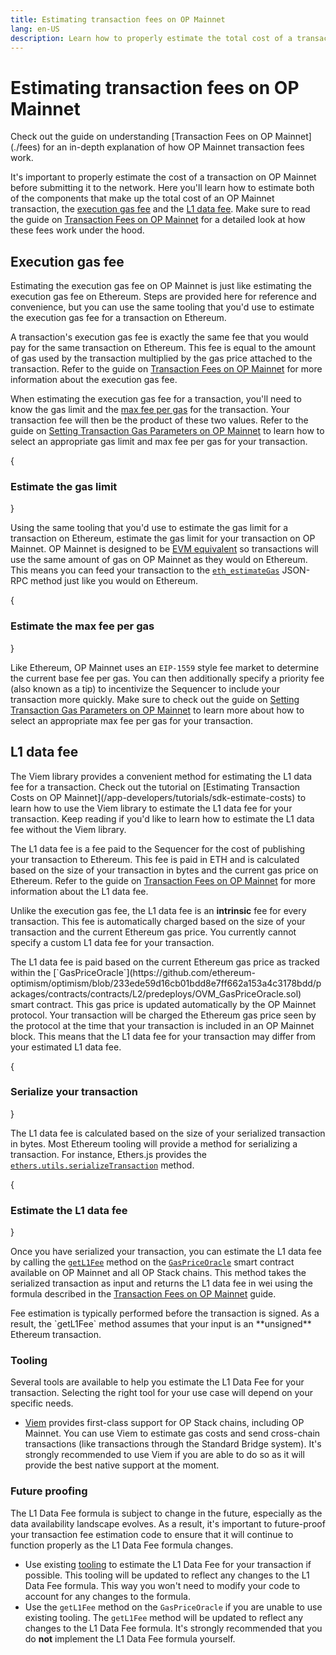 ```yaml
---
title: Estimating transaction fees on OP Mainnet
lang: en-US
description: Learn how to properly estimate the total cost of a transaction on OP Mainnet.
---
```



# Estimating transaction fees on OP Mainnet

<Callout>
Check out the guide on understanding [Transaction Fees on OP Mainnet](./fees) for an in-depth explanation of how OP Mainnet transaction fees work.
</Callout>

It's important to properly estimate the cost of a transaction on OP Mainnet before submitting it to the network.
Here you'll learn how to estimate both of the components that make up the total cost of an OP Mainnet transaction, the [execution gas fee](./fees#execution-gas-fee) and the [L1 data fee](./fees#l1-data-fee).
Make sure to read the guide on [Transaction Fees on OP Mainnet](./fees) for a detailed look at how these fees work under the hood.

## Execution gas fee

<Callout type="info">
Estimating the execution gas fee on OP Mainnet is just like estimating the execution gas fee on Ethereum.
Steps are provided here for reference and convenience, but you can use the same tooling that you'd use to estimate the execution gas fee for a transaction on Ethereum.
</Callout>

A transaction's execution gas fee is exactly the same fee that you would pay for the same transaction on Ethereum.
This fee is equal to the amount of gas used by the transaction multiplied by the gas price attached to the transaction.
Refer to the guide on [Transaction Fees on OP Mainnet](./fees#execution-gas-fee) for more information about the execution gas fee.

When estimating the execution gas fee for a transaction, you'll need to know the gas limit and the [max fee per gas](https://ethereum.org/en/developers/docs/gas/#maxfee) for the transaction.
Your transaction fee will then be the product of these two values.
Refer to the guide on [Setting Transaction Gas Parameters on OP Mainnet](./parameters) to learn how to select an appropriate gas limit and max fee per gas for your transaction.

<Steps>

{<h3>Estimate the gas limit</h3>}

Using the same tooling that you'd use to estimate the gas limit for a transaction on Ethereum, estimate the gas limit for your transaction on OP Mainnet.
OP Mainnet is designed to be [EVM equivalent](https://web.archive.org/web/20231127160757/https://medium.com/ethereum-optimism/introducing-evm-equivalence-5c2021deb306) so transactions will use the same amount of gas on OP Mainnet as they would on Ethereum.
This means you can feed your transaction to the [`eth_estimateGas`](https://ethereum.org/en/developers/docs/apis/json-rpc/#eth_estimategas) JSON-RPC method just like you would on Ethereum.

{<h3>Estimate the max fee per gas</h3>}

Like Ethereum, OP Mainnet uses an `EIP-1559` style fee market to determine the current base fee per gas.
You can then additionally specify a priority fee (also known as a tip) to incentivize the Sequencer to include your transaction more quickly.
Make sure to check out the guide on [Setting Transaction Gas Parameters on OP Mainnet](./parameters) to learn more about how to select an appropriate max fee per gas for your transaction.

</Steps>

## L1 data fee

<Callout type="info">
The Viem library provides a convenient method for estimating the L1 data fee for a transaction.
Check out the tutorial on [Estimating Transaction Costs on OP Mainnet](/app-developers/tutorials/sdk-estimate-costs) to learn how to use the Viem library to estimate the L1 data fee for your transaction.
Keep reading if you'd like to learn how to estimate the L1 data fee without the Viem library.
</Callout>

The L1 data fee is a fee paid to the Sequencer for the cost of publishing your transaction to Ethereum.
This fee is paid in ETH and is calculated based on the size of your transaction in bytes and the current gas price on Ethereum.
Refer to the guide on [Transaction Fees on OP Mainnet](./fees#l1-data-fee) for more information about the L1 data fee.

Unlike the execution gas fee, the L1 data fee is an **intrinsic** fee for every transaction.
This fee is automatically charged based on the size of your transaction and the current Ethereum gas price.
You currently cannot specify a custom L1 data fee for your transaction.

<Callout>
The L1 data fee is paid based on the current Ethereum gas price as tracked within the [`GasPriceOracle`](https://github.com/ethereum-optimism/optimism/blob/233ede59d16cb01bdd8e7ff662a153a4c3178bdd/packages/contracts/contracts/L2/predeploys/OVM_GasPriceOracle.sol) smart contract.
This gas price is updated automatically by the OP Mainnet protocol.
Your transaction will be charged the Ethereum gas price seen by the protocol at the time that your transaction is included in an OP Mainnet block.
This means that the L1 data fee for your transaction may differ from your estimated L1 data fee.
</Callout>

<Steps>

{<h3>Serialize your transaction</h3>}

The L1 data fee is calculated based on the size of your serialized transaction in bytes.
Most Ethereum tooling will provide a method for serializing a transaction.
For instance, Ethers.js provides the [`ethers.utils.serializeTransaction`](https://docs.ethers.org/v5/api/utils/transactions/#utils-serializeTransaction) method.

{<h3>Estimate the L1 data fee</h3>}

Once you have serialized your transaction, you can estimate the L1 data fee by calling the [`getL1Fee`](https://github.com/ethereum-optimism/optimism/blob/233ede59d16cb01bdd8e7ff662a153a4c3178bdd/packages/contracts/contracts/L2/predeploys/OVM_GasPriceOracle.sol#L109-L124) method on the [`GasPriceOracle`](https://github.com/ethereum-optimism/optimism/blob/233ede59d16cb01bdd8e7ff662a153a4c3178bdd/packages/contracts/contracts/L2/predeploys/OVM_GasPriceOracle.sol) smart contract available on OP Mainnet and all OP Stack chains.
This method takes the serialized transaction as input and returns the L1 data fee in wei using the formula described in the [Transaction Fees on OP Mainnet](./fees#l1-data-fee) guide.

<Callout>
Fee estimation is typically performed before the transaction is signed.
As a result, the `getL1Fee` method assumes that your input is an **unsigned** Ethereum transaction.
</Callout>

</Steps>

### Tooling

Several tools are available to help you estimate the L1 Data Fee for your transaction.
Selecting the right tool for your use case will depend on your specific needs.

*   [Viem](https://viem.sh/op-stack#getting-started-with-op-stack) provides first-class support for OP Stack chains, including OP Mainnet. You can use Viem to estimate gas costs and send cross-chain transactions (like transactions through the Standard Bridge system). It's strongly recommended to use Viem if you are able to do so as it will provide the best native support at the moment.

### Future proofing

The L1 Data Fee formula is subject to change in the future, especially as the data availability landscape evolves.
As a result, it's important to future-proof your transaction fee estimation code to ensure that it will continue to function properly as the L1 Data Fee formula changes.

*   Use existing [tooling](#tooling) to estimate the L1 Data Fee for your transaction if possible. This tooling will be updated to reflect any changes to the L1 Data Fee formula. This way you won't need to modify your code to account for any changes to the formula.
*   Use the `getL1Fee` method on the `GasPriceOracle` if you are unable to use existing tooling. The `getL1Fee` method will be updated to reflect any changes to the L1 Data Fee formula. It's strongly recommended that you do **not** implement the L1 Data Fee formula yourself.

